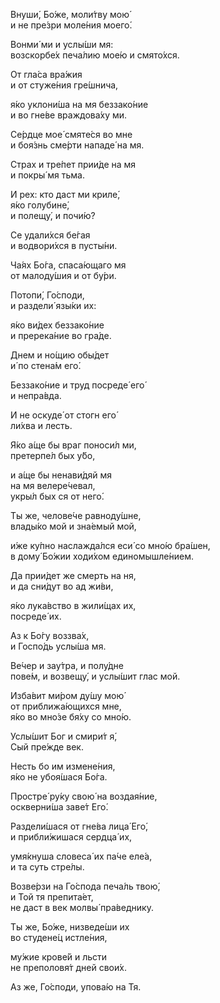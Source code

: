 Внуши́, Бо́же, моли́тву мою́  
и не пре́зри моле́ния моего́.

Вонми́ ми и услы́ши мя:  
возскорбе́х печа́лию мое́ю и смято́хся.

От гла́са вра́жия  
и от стуже́ния гре́шнича,

я́ко уклони́ша на мя беззако́ние  
и во гне́ве враждова́ху ми.

Се́рдце мое́ смяте́ся во мне  
и боя́знь сме́рти нападе́ на мя.

Страх и тре́пет прии́де на мя  
и покры́ мя тьма.

И рех: кто даст ми криле́,  
я́ко голубине́,  
и полещу́, и почи́ю?

Се удали́хся бе́гая  
и водвори́хся в пусты́ни.

Ча́ях Бо́га, спаса́ющаго мя  
от малоду́шия и от бу́ри.

Потопи́, Го́споди,  
и раздели́ язы́ки их:

я́ко ви́дех беззако́ние  
и пререка́ние во гра́де.

Днем и но́щию обы́дет  
и́ по стена́м eго́.

Беззако́ние и труд посреде́ eго́  
и непра́вда.

И не оскуде́ от стогн eго́  
ли́хва и лесть.

Я́ко а́ще бы враг поноси́л ми,  
претерпе́л бых у́бо,

и а́ще бы ненави́дяй мя  
на мя велере́чевал,  
укры́л бых ся от него́.

Ты же, челове́че равноду́шне,  
влады́ко мой и зна́емый мой,

и́же ку́пно наслажда́лся еси́ со мно́ю бра́шен,  
в дому́ Бо́жии ходи́хом единомышле́нием.

Да прии́дет же смерть на ня,  
и да сни́дут во ад жи́ви,

я́ко лука́вство в жили́щах их,  
посреде́ их.

Аз к Бо́гу воззва́х,  
и Госпо́дь услы́ша мя.

Ве́чер и зау́тра, и полу́дне  
пове́м, и возвещу́, и услы́шит глас мой.

Изба́вит ми́ром ду́шу мою́  
от приближа́ющихся мне,  
я́ко во мно́зе бя́ху со мно́ю.

Услы́шит Бог и смири́т я́,  
Сый пре́жде век.

Несть бо им измене́ния,  
я́ко не убоя́шася Бо́га.

Простре́ ру́ку свою́ на воздая́ние,  
оскверни́ша заве́т Его́.

Раздели́шася от гне́ва лица́ Его́,  
и прибли́жишася сердца́ их,

умя́кнуша словеса́ их па́че еле́а,  
и та суть стре́лы.

Возве́рзи на Го́спода печа́ль твою́,  
и Той тя препита́ет,  
не даст в век молвы́ пра́веднику.

Ты же, Бо́же, низведе́ши их  
во студене́ц истле́ния,

му́жие крове́й и льсти  
не преполовя́т дней свои́х.

Аз же, Го́споди, упова́ю на Тя.
